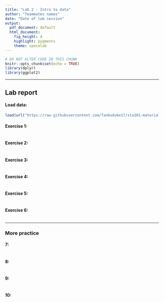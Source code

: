 ```yaml
---
title: "Lab 2 - Intro to data"
author: "Teammates names"
date: "Date of lab session"
output:
  pdf_document: default
  html_document:
    fig_height: 4
    highlight: pygments
    theme: spacelab
---
```


```r
# DO NOT ALTER CODE IN THIS CHUNK
knitr::opts_chunk$set(echo = TRUE)
library(dplyr)
library(ggplot2)
```

* * *

## Lab report

#### Load data:
```r
load(url("https://raw.githubusercontent.com/fanbuduke17/sta101-materials/main/Labs/lab2/nycflights.RData"))
```

#### Exercise 1: 



```r

```

#### Exercise 2: 



```r

```

#### Exercise 3: 



```r

```

#### Exercise 4: 



```r

```

#### Exercise 5: 



```r

```


#### Exercise 6: 



```r

```

* * *

### More practice

#### 7:


```r

```

#### 8:



```r

```

#### 9:



```r

```

#### 10:



```r

```

